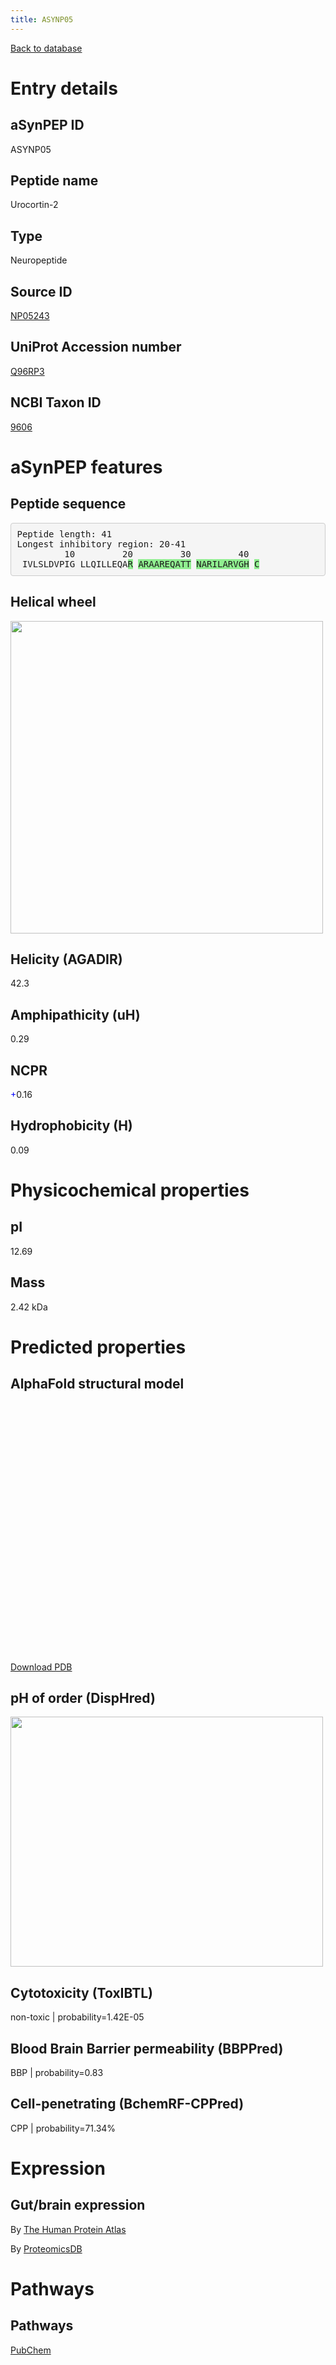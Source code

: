 ```yaml
---
title: ASYNP05
---
```


[Back to database](database.html)

# Entry details

## aSynPEP ID

ASYNP05

## Peptide name

Urocortin-2

## Type

Neuropeptide

## Source ID

[NP05243](http://isyslab.info/NeuroPep/search_info?pepNum=NP05243)

## UniProt Accession number

[Q96RP3](https://www.uniprot.org/uniprotkb/Q96RP3/entry)

## NCBI Taxon ID

[9606](https://www.ncbi.nlm.nih.gov/Taxonomy/Browser/wwwtax.cgi?id=9606)

# aSynPEP features

## Peptide sequence

<pre style='border-radius:4px; background-color: #f5f5f5; border: 1px solid #ccc; padding: 9.5px';>Peptide length: 41
Longest inhibitory region: 20-41
         10         20         30         40
 IVLSLDVPIG LLQILLEQA<span style='background-color:lightgreen';>R</span> <span style='background-color:lightgreen';>A</span><span style='background-color:lightgreen';>R</span><span style='background-color:lightgreen';>A</span><span style='background-color:lightgreen';>A</span><span style='background-color:lightgreen';>R</span><span style='background-color:lightgreen';>E</span><span style='background-color:lightgreen';>Q</span><span style='background-color:lightgreen';>A</span><span style='background-color:lightgreen';>T</span><span style='background-color:lightgreen';>T</span> <span style='background-color:lightgreen';>N</span><span style='background-color:lightgreen';>A</span><span style='background-color:lightgreen';>R</span><span style='background-color:lightgreen';>I</span><span style='background-color:lightgreen';>L</span><span style='background-color:lightgreen';>A</span><span style='background-color:lightgreen';>R</span><span style='background-color:lightgreen';>V</span><span style='background-color:lightgreen';>G</span><span style='background-color:lightgreen';>H</span> <span style='background-color:lightgreen';>C</span></pre>

## Helical wheel

<img src='./helical_wheels/NP05243.svg' width='500' height='500'>

## Helicity (AGADIR)

42.3

## Amphipathicity (uH)

0.29

## NCPR

<span style='color:blue; font-weigth:bold;'>+</span>0.16

## Hydrophobicity (H)

0.09

# Physicochemical properties

## pI

12.69

## Mass

2.42 kDa

# Predicted properties

## AlphaFold structural model

<script src='https://3Dmol.org/build/3Dmol-min.js'></script>
<script src='https://3Dmol.org/build/3Dmol.ui-min.js'></script>
 <div style='height: 400px; width: 400px; position: relative;' class='viewer_3Dmoljs' data-href='./alphafold/NP05243.pdb' data-backgroundcolor='0xffffff' data-style='cartoon' data-ui='true'></div>

[Download PDB](./alphafold/NP05243.pdb)

## pH of order (DispHred)

<img src='./disphred_plots/NP05243.svg' width='500' height='400'>

## Cytotoxicity (ToxIBTL)

non-toxic | probability=1.42E-05

## Blood Brain Barrier permeability (BBPPred)

BBP | probability=0.83

## Cell-penetrating (BchemRF-CPPred)

CPP | probability=71.34%

# Expression

## Gut/brain expression

By [The Human Protein Atlas](https://www.proteinatlas.org/search/Q96RP3)

By [ProteomicsDB](https://www.proteomicsdb.org/search?q=Q96RP3&type=Protein)

# Pathways

## Pathways

[PubChem](https://pubchem.ncbi.nlm.nih.gov/#query=Q96RP3&tab=pathway)

